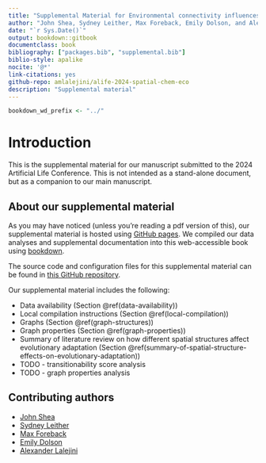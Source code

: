 ```yaml
---
title: "Supplemental Material for Environmental connectivity influences the origination of adaptive processes"
author: "John Shea, Sydney Leither, Max Foreback, Emily Dolson, and Alexander Lalejini"
date: "`r Sys.Date()`"
output: bookdown::gitbook
documentclass: book
bibliography: ["packages.bib", "supplemental.bib"]
biblio-style: apalike
nocite: '@*'
link-citations: yes
github-repo: amlalejini/alife-2024-spatial-chem-eco
description: "Supplemental material"
---
```


```r
bookdown_wd_prefix <- "../"
```

# Introduction

This is the supplemental material for our manuscript submitted to the 2024 Artificial Life Conference.
This is not intended as a stand-alone document, but as a companion to our main manuscript.

## About our supplemental material

As you may have noticed (unless you're reading a pdf version of this), our supplemental material is hosted using [GitHub pages](https://pages.github.com/).
We compiled our data analyses and supplemental documentation into this web-accessible book using [bookdown](https://bookdown.org).

The source code and configuration files for this supplemental material can be found in [this GitHub repository](https://github.com/amlalejini/alife-2024-spatial-chem-eco).

Our supplemental material includes the following:

- Data availability
  (Section \@ref(data-availability))
- Local compilation instructions
  (Section \@ref(local-compilation))
- Graphs
  (Section \@ref(graph-structures))
- Graph properties
  (Section \@ref(graph-properties))
- Summary of literature review on how different spatial structures affect evolutionary adaptation
  (Section \@ref(summary-of-spatial-structure-effects-on-evolutionary-adaptation))
- TODO - transitionability score analysis
- TODO - graph properties analysis

## Contributing authors

- [John Shea](https://github.com/John-Shea)
- [Sydney Leither](https://github.com/sydleither)
- [Max Foreback](https://github.com/Max-Foreback)
- [Emily Dolson](https://ecodelab.com/)
- [Alexander Lalejini](https://lalejini.com)